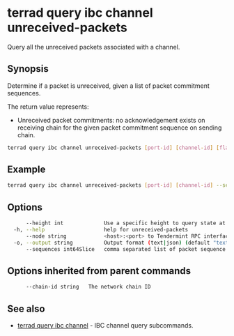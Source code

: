 # terrad query ibc channel unreceived-packets

Query all the unreceived packets associated with a channel. 

## Synopsis

Determine if a packet is unreceived, given a list of packet commitment sequences.

The return value represents:
- Unreceived packet commitments: no acknowledgement exists on receiving chain for the given packet commitment sequence on sending chain.


```sh Terrad
terrad query ibc channel unreceived-packets [port-id] [channel-id] [flags]
```

## Example
```sh Terrad
terrad query ibc channel unreceived-packets [port-id] [channel-id] --sequences=1,2,3
```

## Options

```sh Terrad
      --height int             Use a specific height to query state at (this can error if the node is pruning state)
  -h, --help                   help for unreceived-packets
      --node string            <host>:<port> to Tendermint RPC interface for this chain (default "tcp://localhost:26657")
  -o, --output string          Output format (text|json) (default "text")
      --sequences int64Slice   comma separated list of packet sequence numbers (default [])
```

## Options inherited from parent commands

```sh Terrad
      --chain-id string   The network chain ID
```

## See also

* [terrad query ibc channel](./terrad_query_ibc_channel.mdx)	 - IBC channel query subcommands.


